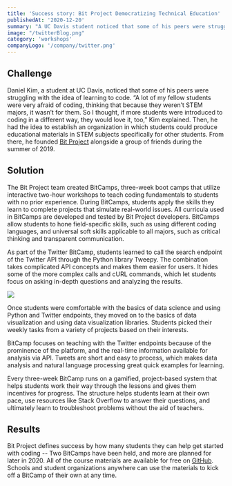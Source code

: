 ```yaml
---
title: 'Success story: Bit Project Democratizing Technical Education'
publishedAt: '2020-12-20'
summary: "A UC Davis student noticed that some of his peers were struggling with the idea of learning to code. To help, he and other students began a group to produce educational materials that make STEM subjects accessible to other students, and Bit Project and their boot camps were born. At Twitter BitCamp, students learn to call the search endpoint of the Twitter API through the Python library Tweepy."
image: "/twitterBlog.png"
category: 'workshops'
companyLogo: '/company/twitter.png'
---
```


## Challenge
Daniel Kim, a student at UC Davis, noticed that some of his peers were struggling with the idea of learning to code. “A lot of my fellow students were very afraid of coding, thinking that because they weren’t STEM majors, it wasn’t for them. So I thought, if more students were introduced to coding in a different way, they would love it, too,” Kim explained. Then, he had the idea to establish an organization in which students could produce educational materials in STEM subjects specifically for other students. From there, he founded [Bit Project](https://www.bitproject.org/) alongside a group of friends during the summer of 2019.

## Solution
The Bit Project team created BitCamps, three-week boot camps that utilize interactive two-hour workshops to teach coding fundamentals to students with no prior experience. During BitCamps, students apply the skills they learn to complete projects that simulate real-world issues. All curricula used in BitCamps are developed and tested by Bit Project developers. BitCamps allow students to hone field-specific skills, such as using different coding languages, and universal soft skills applicable to all majors, such as critical thinking and transparent communication.

As part of the Twitter BitCamp, students learned to call the search endpoint of the Twitter API through the Python library Tweepy. The combination takes complicated API concepts and makes them easier for users. It hides some of the more complex calls and cURL commands, which let students focus on asking in-depth questions and analyzing the results.

![](/twitterBlog.png)

Once students were comfortable with the basics of data science and using Python and Twitter endpoints, they moved on to the basics of data visualization and using data visualization libraries. Students picked their weekly tasks from a variety of projects based on their interests.

BitCamp focuses on teaching with the Twitter endpoints because of the prominence of the platform, and the real-time information available for analysis via API. Tweets are short and easy to process, which makes data analysis and natural language processing great quick examples for learning.

Every three-week BitCamp runs on a gamified, project-based system that helps students work their way through the lessons and gives them incentives for progress. The structure helps students learn at their own pace, use resources like Stack Overflow to answer their questions, and ultimately learn to troubleshoot problems without the aid of teachers.

## Results
Bit Project defines success by how many students they can help get started with coding -- Two BitCamps have been held, and more are planned for later in 2020. All of the course materials are available for free on [GitHub](https://github.com/bitprj/curriculum). Schools and student organizations anywhere can use the materials to kick off a BitCamp of their own at any time.